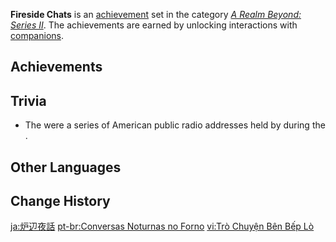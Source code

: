 {{Achievement Set Infobox
|title        = 
|primogems    = {{Achievement/Primogems|Fireside Chats}}
|total        = {{Achievement/Total|Fireside Chats}}
|category     = A Realm Beyond: Series II
}}
'''Fireside Chats''' is an [[achievement]] set in the category ''[[A Realm Beyond: Series II]]''. The achievements are earned by unlocking interactions with [[companions]].

==Achievements==
{{Achievements by Category Table|Fireside Chats}}
<!--
==Notes==
-->

==Trivia==
* The {{w|fireside chats}} were a series of American public radio addresses held by {{w|Franklin D. Roosevelt|U.S. President Franklin D. Roosevelt}} during the {{w|Great Depression}}.

==Other Languages==
{{Other Languages
|en      = Fireside Chats
|zhs     = 围炉夜谈
|zhs_rm  = Wéi Lú Yè Tán
|zht     = 圍爐夜談
|zht_rm  = Wéi Lú Yè Tán
|zh_tl   = Night Chats Around the Stove
|ja      = 炉辺夜話
|ja_rm   = Rohen Yobanashi{{Assumed}}
|ja_tl   = Night Chats by the Fireside
|ko      = 화롯불 야담
|ko_rm   = Hwarotbul Yadam
|ko_tl   = Brazier's Flame Chats
|es      = Charlas a la luz de las velas
|es_tl   = Candlelight Chats
|fr      = Discussions au coin du feu
|fr_tl   = Fireside Chats
|ru      = Беседы у огня
|ru_tl   = Talks by the Fire
|th      = ล้อมเตาพูดคุยยามดึก
|th_rm   = Lom Tao Phutkhui Yam Duek
|th_tl   = 
|vi      = Trò Chuyện Bên Bếp Lò
|vi_tl   = 
|de      = Kamingespräche
|de_tl   = Fireplace Talks
|id      = Obrolan di Sekitar Perapian
|id_tl   = Chat Around the Fireplace
|pt      = Conversas Noturnas no Forno
|pt_tl   = 
|tr      = Samimi Sohbetler
|tr_tl   = 
|it      = Chiacchiere davanti al focolare
|it_tl   = 
}}

==Change History==
{{Change History|1.6}}
<!--
==References==
{{Reflist}}
-->

[[ja:炉辺夜話]]
[[pt-br:Conversas Noturnas no Forno]]
[[vi:Trò Chuyện Bên Bếp Lò]]